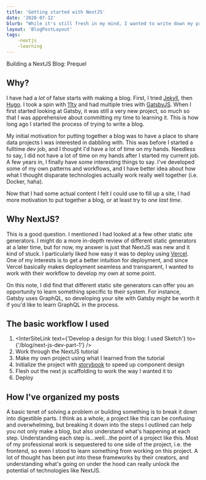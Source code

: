 ```yaml
---
title: 'Getting started with NextJS'
date: '2020-07-12'
blurb: "While it's still fresh in my mind, I wanted to write down my process for putting this blog togther. The 'easy' parts ended up taking much longer than what I though would be the harder parts." 
layout: 'BlogPostLayout'
tags:
    -nextjs
    -learning
---
```

<div style={{color: 'blue'}}>Building a NextJS Blog: Prequel </div>

## Why?
I have had a _lot_ of false starts with making a blog. First, I tried [Jekyll](https://jekyllrb.com/), then 
[Hugo](https://gohugo.io/). I took a spin with [11ty](https://www.11ty.dev/)
and had multiple tries with [GatsbyJS](https://www.gatsbyjs.org/). When I first started looking at Gatsby, it was still a very new project,
so much so that I was apprehensive about committing my time to learning it. This is how long ago I started the process
of trying to write a blog.

My initial motivation for putting together a blog was to have a place to share data projects I was interested in 
dabbling with. This was before I started a fulltime dev job, and I thought I'd have a lot of time on my hands.
Needless to say, I did not have a lot of time on my hands after I started my current job. A few years in, I finally
have some interesting things to say. I've developed some of my own patterns and workflows, and I have better idea
about how what I thought disparate technologies actually work really well together (i.e. Docker, haha).

Now that I had some actual content I felt I could use to fill up a site, I had more motivation to put together a blog,
or at least try to _one last time_.

## Why NextJS?
This is a good question. I mentioned I had looked at a few other static site generators. I might do a more
in-depth review of different static generators at a later time, but for now, my answer is just that NextJS was new
and it kind of stuck. I particularly liked how easy it was to deploy using [Vercel](https://vercel.com/). One of my
interests is to get a better intuition for deployment, and since Vercel basically makes deployment seamless and transparent,
I wanted to work with their workflow to develop my own at some point.

On this note, I did find that different static site generators can offer you an opportunity to learn something
specific to their system. For instance, Gatsby uses GraphQL, so developing your site with Gatsby might be worth it
if you'd like to learn GraphQL in the process. 


## The basic workflow I used
1. <InterSiteLink text={'Develop a design for this blog: I used Sketch'} to={'/blog/next-js-dev-part-1'} />
2. Work through the NextJS tutorial
3. Make my own project using what I learned from the tutorial
4. Initialize the project with [storybook](https://storybook.js.org/) to speed up component design
5. Flesh out the next js scaffolding to work the way I wanted it to
6. Deploy

## How I've organized my posts
A basic tenet of solving a problem or building something is to break it down into digestible parts. I think as a whole,
a project like this can be confusing and overwhelming, but breaking it down into the steps I outlined can help you 
not only make a blog, but also understand what's happening at each step. Understanding each step is...well...the point
of a project like this. Most of my professional work is sequestered to one side of the project, i.e. the frontend, so 
even I stood to learn something from working on this project. A lot of thought has been put into these frameworks
by their creators, and understanding what's going on under the hood can really unlock the potential of technologies
like NextJS.
